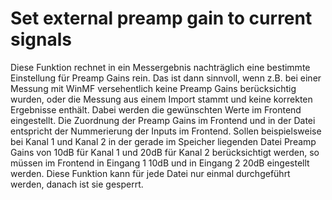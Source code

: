 # Set external preamp gain to current signals

Diese Funktion rechnet in ein Messergebnis nachträglich eine bestimmte Einstellung für Preamp Gains rein. Das ist dann sinnvoll, wenn z.B. bei einer Messung mit WinMF versehentlich keine Preamp Gains berücksichtig wurden, oder die Messung aus einem Import stammt und keine korrekten Ergebnisse enthält. Dabei werden die gewünschten Werte im Frontend eingestellt. Die Zuordnung der Preamp Gains im Frontend und in der Datei entspricht der Nummerierung der Inputs im Frontend. Sollen beispielsweise bei Kanal 1 und Kanal 2 in der gerade im Speicher liegenden Datei Preamp Gains von 10dB für Kanal 1 und 20dB für Kanal 2 berücksichtigt werden,  so müssen im Frontend in Eingang 1 10dB und in Eingang 2 20dB eingestellt werden. Diese Funktion kann für jede Datei nur einmal durchgeführt werden, danach ist sie gesperrt.
